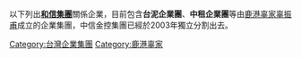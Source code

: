以下列出'''[[和信集團|和信集團]]'''關係企業，目前包含'''台泥企業團'''、'''中租企業團'''等由[[鹿港辜家|鹿港辜家]][[辜振甫|辜振甫]]成立的企業集團，中信金控集團已經於2003年獨立分割出去。

[[Category:台灣企業集團|Category:台灣企業集團]]
[[Category:鹿港辜家|Category:鹿港辜家]]
